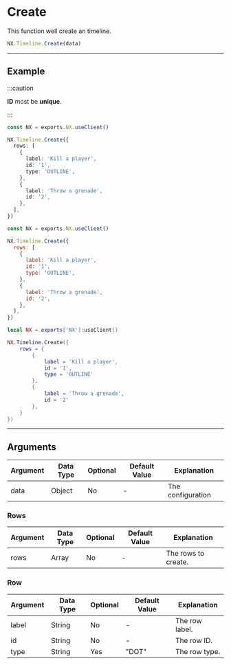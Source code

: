 
# Create

This function well create an timeline.

```typescript
NX.Timeline.Create(data)
```

---

## Example

:::caution

**ID** most be **unique**.

:::

<Tabs>
<TabItem value="ts" label="TypeScript">

```typescript title="/rc/client/timeline/timeline.service.ts"
const NX = exports.NX.useClient()

NX.Timeline.Create({
  rows: [
    {
      label: 'Kill a player',
      id: '1',
      type: 'OUTLINE',
    },
    {
      label: 'Throw a grenade',
      id: '2',
    },
  ],
})
```

</TabItem>
<TabItem value="js" label="JavaScript">

```js title="/rc/client/timeline/timeline.service.ts"
const NX = exports.NX.useClient()

NX.Timeline.Create({
  rows: [
    {
      label: 'Kill a player',
      id: '1',
      type: 'OUTLINE',
    },
    {
      label: 'Throw a grenade',
      id: '2',
    },
  ],
})
```

</TabItem>
<TabItem value="lua" label="Lua">

```lua title="/rc/client/timeline/timeline.service.ts"
local NX = exports['NX']:useClient()

NX.Timeline.Create({
    rows = {
        {
            label = 'Kill a player',
            id = '1',
            type = 'OUTLINE'
        },
        {
            label = 'Throw a grenade',
            id = '2'
        },
    }
})
```

</TabItem>
</Tabs>

---

## Arguments

| Argument | Data Type | Optional | Default Value | Explanation       |
| -------- | --------- | -------- | ------------- | ----------------- |
| data     | Object    | No       | -             | The configuration |

### Rows

| Argument | Data Type | Optional | Default Value | Explanation         |
| -------- | --------- | -------- | ------------- | ------------------- |
| rows     | Array     | No       | -             | The rows to create. |

### Row

| Argument | Data Type | Optional | Default Value | Explanation    |
| -------- | --------- | -------- | ------------- | -------------- |
| label    | String    | No       | -             | The row label. |
| id       | String    | No       | -             | The row ID.    |
| type     | String    | Yes      | "DOT"         | The row type.  |
